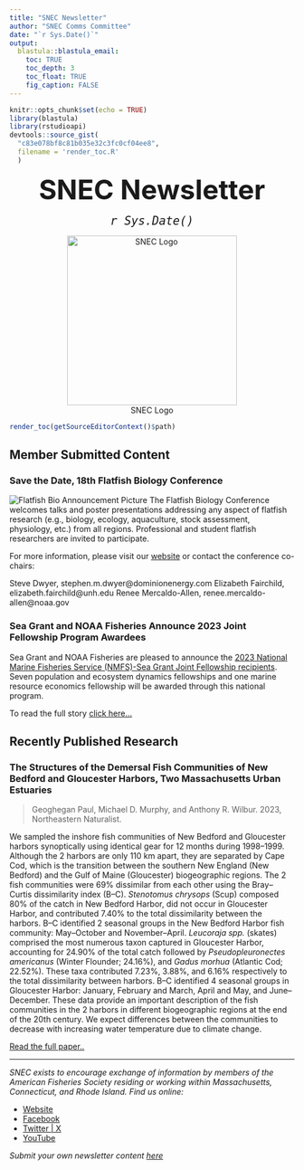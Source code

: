 ```yaml
---
title: "SNEC Newsletter"
author: "SNEC Comms Committee"
date: "`r Sys.Date()`"  
output: 
  blastula::blastula_email:
    toc: TRUE
    toc_depth: 3
    toc_float: TRUE
    fig_caption: FALSE
---
```


```r
knitr::opts_chunk$set(echo = TRUE)
library(blastula)
library(rstudioapi)
devtools::source_gist(
  "c83e078bf8c81b035e32c3fc0cf04ee8", 
  filename = 'render_toc.R'
  )
```

<center> 
<font size="24"> **SNEC Newsletter** </font>

<font size="5"> *`r Sys.Date()` * </font>

![SNEC Logo](../Stock/SNEC.jpg){width=300px}
</center>


```r
render_toc(getSourceEditorContext()$path)
```

## Member Submitted Content

### Save the Date, 18th Flatfish Biology Conference

![Flatfish Bio Announcement Picture](flatfish_bio.jpg)
The Flatfish Biology Conference welcomes talks and poster presentations addressing any aspect of flatfish research (e.g., biology, ecology, aquaculture, stock assessment, physiology, etc.) from all regions. Professional and student flatfish researchers are invited to participate.

For more information, please visit our [website](https://www.fisheries.noaa.gov/new-england-mid-atlantic/outreach-and-education/flatfish-biology-conference) or contact the conference co-chairs:

Steve Dwyer, stephen.m.dwyer@dominionenergy.com
Elizabeth Fairchild, elizabeth.fairchild@unh.edu
Renee Mercaldo-Allen, renee.mercaldo-allen@noaa.gov

### Sea Grant and NOAA Fisheries Announce 2023 Joint Fellowship Program Awardees 

Sea Grant and NOAA Fisheries are pleased to announce the [2023 National Marine Fisheries Service (NMFS)-Sea Grant Joint Fellowship recipients](https://seagrant.noaa.gov/NMFS-SG-Fellowship). Seven population and ecosystem dynamics fellowships and one marine resource economics fellowship will be awarded through this national program.

To read the full story [click here...](https://seagrant.noaa.gov/sea-grant-and-noaa-fisheries-announce-2023-joint-fellowship-program-awardees/)

## Recently Published Research 

### The Structures of the Demersal Fish Communities of New Bedford and Gloucester Harbors, Two Massachusetts Urban Estuaries

> Geoghegan Paul, Michael D. Murphy, and Anthony R. Wilbur. 2023, Northeastern Naturalist.

We sampled the inshore fish communities of New Bedford and Gloucester harbors synoptically using identical gear for 12 months during 1998–1999. Although the 2 harbors are only 110 km apart, they are separated by Cape Cod, which is the transition between the southern New England (New Bedford) and the Gulf of Maine (Gloucester) biogeographic regions. The 2 fish communities were 69% dissimilar from each other using the Bray–Curtis dissimilarity index (B–C). *Stenotomus chrysops* (Scup) composed 80% of the catch in New Bedford Harbor, did not occur in Gloucester Harbor, and contributed 7.40% to the total dissimilarity between the harbors. B–C identified 2 seasonal groups in the New Bedford Harbor fish community: May–October and November–April. *Leucoraja spp.* (skates) comprised the most numerous taxon captured in Gloucester Harbor, accounting for 24.90% of the total catch followed by *Pseudopleuronectes americanus* (Winter Flounder; 24.16%), and *Gadus morhua* (Atlantic Cod; 22.52%). These taxa contributed 7.23%, 3.88%, and 6.16% respectively to the total dissimilarity between harbors. B–C identified 4 seasonal groups in Gloucester Harbor: January, February and March, April and May, and June–December. These data provide an important description of the fish communities in the 2 harbors in different biogeographic regions at the end of the 20th century. We expect differences between the communities to decrease with increasing water temperature due to climate change.

[Read the full paper..](https://www.eaglehill.us/NENAonline/articles/NENA-30-2/14-Geoghegan.shtml)

-----

*SNEC exists to encourage exchange of information by members of the American Fisheries Society residing or working within Massachusetts, Connecticut, and Rhode Island. Find us online:*

- [Website](https://snec.fisheries.org/)
- [Facebook](https://facebook.com/SNECAFS)
- [Twitter | X](https://twitter.com/snec_afs)
- [YouTube](https://www.youtube.com/channel/UCsWL2YkP5tkWs2DAXPihvPA/about)

*Submit your own newsletter content [here](https://gcc02.safelinks.protection.outlook.com/?url=https%3A%2F%2Fforms.gle%2F9dny25282o2hRWAW9&data=04%7C01%7Caarcher%40barnstablecounty.org%7C5553f580af294f062e2a08d9b8d1f7aa%7C84475217b42348dbb766ed4bbbea74f1%7C0%7C1%7C637744034233371914%7CUnknown%7CTWFpbGZsb3d8eyJWIjoiMC4wLjAwMDAiLCJQIjoiV2luMzIiLCJBTiI6Ik1haWwiLCJXVCI6Mn0%3D%7C3000&sdata=Lx14NCnMvq3gIEmmuTTgBEy%2Bh3MMFsFE%2FE1216YSy8s%3D&reserved=0)*
